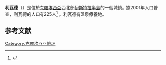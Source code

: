 {{expand|time=2015-10-05T08:31:38+00:00}}
{{refimprove|time=2015-10-05T08:31:38+00:00}}
'''利瓦德'''（{{lang-hr|Livade}}）是位於[[克羅埃西亞|克羅埃西亞]]西北部[[伊斯特拉半島|伊斯特拉半島]]的一個城鎮。據2001年人口普查，利瓦德的人口有225人<ref>{{Cite web |url=http://www.dzs.hr/hrv/censuses/census2001/Popis/H01_01_03/h01_01_03_zup18-3042.html |title=存档副本 |accessdate=2015-10-05 |archive-date=2016-03-03 |archive-url=https://web.archive.org/web/20160303173617/http://www.dzs.hr/hrv/censuses/census2001/Popis/H01_01_03/h01_01_03_zup18-3042.html |dead-url=no }}</ref> 。利瓦德有溫泉療養地。
== 参考文献 ==
{{reflist}}
[[Category:克羅埃西亞地理|Category:克羅埃西亞地理]]
